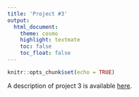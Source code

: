 ```yaml
---
title: 'Project #3'
output:
  html_document:
    theme: cosmo
    highlight: textmate
    toc: false
    toc_float: false
---
```


```r
knitr::opts_chunk$set(echo = TRUE)
```

A description of project 3 is available [here](https://github.com/STA2453/project3-2020).